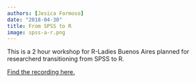 ```yaml
---
authors: [Jesica Formoso]
date: "2018-04-30"
title: From SPSS to R
image: spss-a-r.png
---
```


This is a 2 hour workshop for R-Ladies Buenos Aires planned for researcherd transitioning from SPSS to R. 

[Find the recording here.](https://www.youtube.com/live/h_GW-uz-OoU?si=TIcFUvoxiu-v6kFF)
